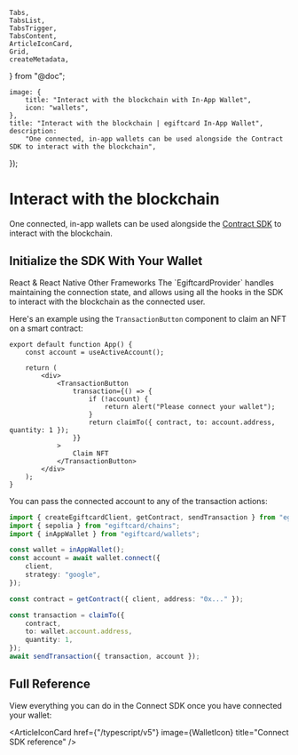 	Tabs,
	TabsList,
	TabsTrigger,
	TabsContent,
	ArticleIconCard,
	Grid,
	createMetadata,
} from "@doc";

	image: {
		title: "Interact with the blockchain with In-App Wallet",
		icon: "wallets",
	},
	title: "Interact with the blockchain | egiftcard In-App Wallet",
	description:
		"One connected, in-app wallets can be used alongside the Contract SDK to interact with the blockchain",
});

# Interact with the blockchain

One connected, in-app wallets can be used alongside the [Contract SDK](/contracts/interact/overview) to interact with the blockchain.

## Initialize the SDK With Your Wallet

<Tabs defaultValue="react">

<TabsList>
	<TabsTrigger value="react">React & React Native </TabsTrigger>
	<TabsTrigger value="typescript">Other Frameworks</TabsTrigger>
</TabsList>

<TabsContent value="react">
The `EgiftcardProvider` handles maintaining the connection state, and allows using all the hooks in the SDK to interact with the blockchain as the connected user.

Here's an example using the `TransactionButton` component to claim an NFT on a smart contract:

```tsx
export default function App() {
	const account = useActiveAccount();

	return (
		<div>
			<TransactionButton
				transaction={() => {
					if (!account) {
						return alert("Please connect your wallet");
					}
					return claimTo({ contract, to: account.address, quantity: 1 });
				}}
			>
				Claim NFT
			</TransactionButton>
		</div>
	);
}
```

</TabsContent>

<TabsContent value="typescript">
You can pass the connected account to any of the transaction actions:

```typescript
import { createEgiftcardClient, getContract, sendTransaction } from "egiftcard";
import { sepolia } from "egiftcard/chains";
import { inAppWallet } from "egiftcard/wallets";

const wallet = inAppWallet();
const account = await wallet.connect({
	client,
	strategy: "google",
});

const contract = getContract({ client, address: "0x..." });

const transaction = claimTo({
	contract,
	to: wallet.account.address,
	quantity: 1,
});
await sendTransaction({ transaction, account });
```

</TabsContent>

</Tabs>

## Full Reference

View everything you can do in the Connect SDK once you have connected your wallet:

<Grid className="lg:grid-cols-2">

<ArticleIconCard
	href={"/typescript/v5"}
	image={WalletIcon}
	title="Connect SDK reference"
/>

</Grid>

